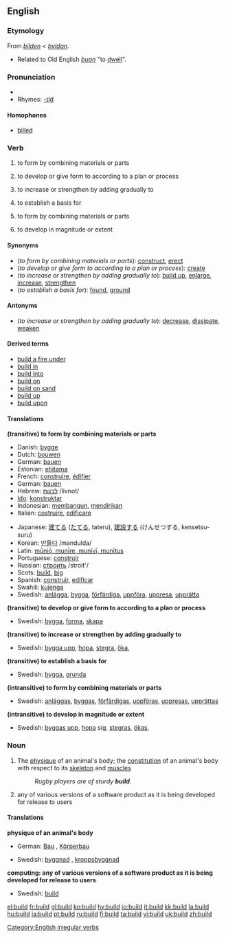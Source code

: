 ==English==

===Etymology===
From {{ME.}} ''[[bilden]]'' < {{OE.}} ''[[byldan]]''.
*Related to Old English ''[[buan]]'' "to [[dwell]]".

===Pronunciation===
*{{IPA|/bɪld/}}
*Rhymes: [[Rhymes:English:-ɪld|-ɪld]]

====Homophones====
*[[billed]]

===Verb===
{{en-verb|builds|building|'''[[built]]''', ''or archaic'', '''[[builded]]'''}}

# {{transitive}} to form by combining materials or parts
# {{transitive}} to develop or give form to according to a plan or process
# {{transitive}} to increase or strengthen by adding gradually to
# {{transitive}} to establish a basis for
# {{intransitive}} to form by combining materials or parts
# {{intransitive}} to develop in magnitude or extent

====Synonyms====
*(''to form by combining materials or parts''): [[construct]], [[erect]]
*(''to develop or give form to according to a plan or process''): [[create]]
*(''to increase or strengthen by adding gradually to''): [[build up]], [[enlarge]], [[increase]], [[strengthen]]
*(''to establish a basis for''): [[found]], [[ground]]

====Antonyms====
*(''to increase or strengthen by adding gradually to''): [[decrease]], [[dissipate]], [[weaken]]

====Derived terms====
*[[build a fire under]]
*[[build in]]
*[[build into]]
*[[build on]]
*[[build on sand]]
*[[build up]]
*[[build upon]]

====Translations====
'''(transitive) to form by combining materials or parts'''
{{top}}
*Danish: [[bygge]]
*Dutch: [[bouwen]]
*German: [[bauen]]
*Estonian: [[ehitama]]
*French: [[construire]], [[édifier]]
*German: [[bauen]]
*Hebrew: [[לבנות|לבנות]] /livnot/
*[[Ido]]: [[konstruktar]]
*Indonesian: [[bangun|membangun]], [[diri|mendirikan]]
*Italian: [[costruire]], [[edificare]]
{{mid}}
*Japanese: [[建てる]] ([[たてる]], tateru), [[建設]]する (けんせつする, kensetsu-suru)
*Korean: [[만들다]] /mandulda/
*Latin: [[munire|mūniō, munīre, munīvī, munītus]]
*Portuguese: [[construir]]
*Russian: [[строить]] /stroit'/
*Scots: [[#Scots|build]], [[big#Scots|big]]
*Spanish: [[construir]], [[edificar]]
*Swahili: [[kujenga]]
*Swedish: [[anlägga]], [[bygga]], [[förfärdiga]], [[uppföra]], [[uppresa]], [[upprätta]]
{{bottom}}

'''(transitive) to develop or give form to according to a plan or process'''
{{top}}
{{mid}}
*Swedish: [[bygga]], [[forma]], [[skapa]]
{{bottom}}

'''(transitive) to increase or strengthen by adding gradually to'''
{{top}}
{{mid}}
*Swedish: [[bygga upp]], [[hopa]], [[stegra]], [[öka]],
{{bottom}}

'''(transitive) to establish a basis for'''
{{top}}
{{mid}}
*Swedish: [[bygga]], [[grunda]]
{{bottom}}

'''(intransitive) to form by combining materials or parts'''
{{top}}
{{mid}}
*Swedish: [[anläggas]], [[byggas]], [[förfärdigas]], [[uppföras]], [[uppresas]], [[upprättas]]
{{bottom}}

'''(intransitive) to develop in magnitude or extent'''
{{top}}
{{mid}}
*Swedish: [[byggas upp]], [[hopa]] sig, [[stegras]], [[ökas]],
{{bottom}}

===Noun===
{{en-noun}}

# The [[physique]] of an animal's body; the [[constitution]] of an animal's body with respect to its [[skeleton]] and [[muscle]]s
#: ''Rugby players are of sturdy '''build'''.''
# {{computing}} any of various versions of a software product as it is being developed for release to users

====Translations====
'''physique of an animal's body'''
{{top}}
*German: [[Bau]] {{m}}, [[Körperbau]] {{m}}
{{mid}}
*Swedish: [[byggnad]] {{c}}, [[kroppsbyggnad]] {{c}}
{{bottom}}

'''computing: any of various versions of a software product as it is being developed for release to users'''
{{top}}
{{mid}}
*Swedish: [[build#Swedish|build]] {{c}}
{{bottom}}

[[Category:English irregular verbs]]

[[el:build]]
[[fr:build]]
[[gl:build]]
[[ko:build]]
[[hy:build]]
[[io:build]]
[[it:build]]
[[kk:build]]
[[la:build]]
[[hu:build]]
[[ja:build]]
[[pt:build]]
[[ru:build]]
[[fi:build]]
[[ta:build]]
[[vi:build]]
[[uk:build]]
[[zh:build]]